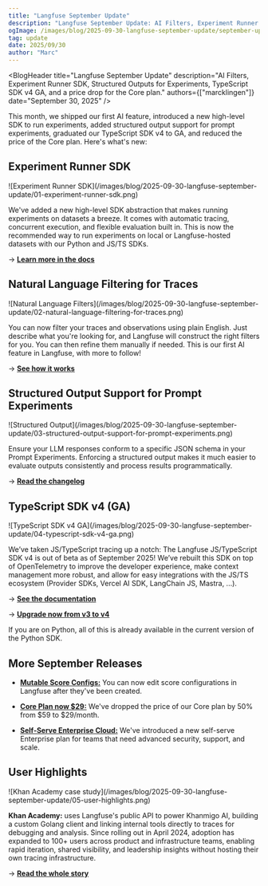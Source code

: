 ```yaml
---
title: "Langfuse September Update"
description: "Langfuse September Update: AI Filters, Experiment Runner SDK, Structured Outputs for Experiments, TypeScript SDK v4 GA, price drop, and more."
ogImage: /images/blog/2025-09-30-langfuse-september-update/september-update.png
tag: update
date: 2025/09/30
author: "Marc"
---
```



<BlogHeader
  title="Langfuse September Update"
  description="AI Filters, Experiment Runner SDK, Structured Outputs for Experiments, TypeScript SDK v4 GA, and a price drop for the Core plan."
  authors={["marcklingen"]}
  date="September 30, 2025"
/>


This month, we shipped our first AI feature, introduced a new high-level SDK to run experiments, added structured output support for prompt experiments, graduated our TypeScript SDK v4 to GA, and reduced the price of the Core plan. Here's what's new:

## Experiment Runner SDK

<Frame className="rounded-lg overflow-hidden">
![Experiment Runner SDK](/images/blog/2025-09-30-langfuse-september-update/01-experiment-runner-sdk.png)
</Frame>

We've added a new high-level SDK abstraction that makes running experiments on datasets a breeze. It comes with automatic tracing, concurrent execution, and flexible evaluation built in. This is now the recommended way to run experiments on local or Langfuse-hosted datasets with our Python and JS/TS SDKs.

→ **[Learn more in the docs](/docs/evaluation/experiments/experiments-via-sdk#experiment-runner-sdk)**

## Natural Language Filtering for Traces

<Frame className="rounded-lg overflow-hidden">
![Natural Language Filters](/images/blog/2025-09-30-langfuse-september-update/02-natural-language-filtering-for-traces.png)
</Frame>

You can now filter your traces and observations using plain English. Just describe what you're looking for, and Langfuse will construct the right filters for you. You can then refine them manually if needed. This is our first AI feature in Langfuse, with more to follow!

→ **[See how it works](/changelog/2025-09-30-natural-language-filters)**

## Structured Output Support for Prompt Experiments

<Frame className="rounded-lg overflow-hidden">
![Structured Output](/images/blog/2025-09-30-langfuse-september-update/03-structured-output-support-for-prompt-experiments.png)
</Frame>

Ensure your LLM responses conform to a specific JSON schema in your Prompt Experiments. Enforcing a structured output makes it much easier to evaluate outputs consistently and process results programmatically.

→ **[Read the changelog](/changelog/2025-09-30-structured-output-experiments)**

## TypeScript SDK v4 (GA)

<Frame className="rounded-lg overflow-hidden">
![TypeScript SDK v4 GA](/images/blog/2025-09-30-langfuse-september-update/04-typescript-sdk-v4-ga.png)
</Frame>

We’ve taken JS/TypeScript tracing up a notch: The Langfuse JS/TypeScript SDK v4 is out of beta as of September 2025! We’ve rebuilt this SDK on top of OpenTelemetry to improve the developer experience, make context management more robust, and allow for easy integrations with the JS/TS ecosystem (Provider SDKs, Vercel AI SDK, LangChain JS, Mastra, ...).

→ **[See the documentation](/docs/observability/sdk/typescript/overview)**

→ **[Upgrade now from v3 to v4](/docs/observability/sdk/typescript/upgrade-path)**

If you are on Python, all of this is already available in the current version of the Python SDK.

## More September Releases

- **[Mutable Score Configs:](/changelog/2025-09-29-score-config-updates)** You can now edit score configurations in Langfuse after they've been created.

- **[Core Plan now $29:](/pricing)** We've dropped the price of our Core plan by 50% from $59 to $29/month.

- **[Self-Serve Enterprise Cloud:](/pricing)** We've introduced a new self-serve Enterprise plan for teams that need advanced security, support, and scale.

## User Highlights

<Frame className="rounded-lg overflow-hidden">
![Khan Academy case study](/images/blog/2025-09-30-langfuse-september-update/05-user-highlights.png)
</Frame>

**Khan Academy:** uses Langfuse's public API to power Khanmigo AI, building a custom Golang client and linking internal tools directly to traces for debugging and analysis. Since rolling out in April 2024, adoption has expanded to 100+ users across product and infrastructure teams, enabling rapid iteration, shared visibility, and leadership insights without hosting their own tracing infrastructure.

→ **[Read the whole story](/customers/khan-academy)**

